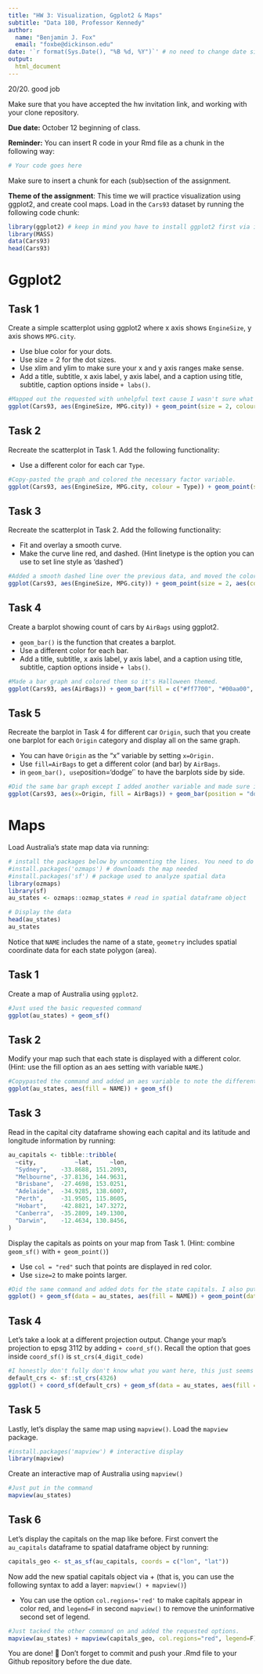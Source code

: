 ```yaml
---
title: "HW 3: Visualization, Ggplot2 & Maps"
subtitle: "Data 180, Professor Kennedy"
author: 
  name: "Benjamin J. Fox"
  email: "foxbe@dickinson.edu"
date: '`r format(Sys.Date(), "%B %d, %Y")`' # no need to change date since this line grabs today's date
output: 
  html_document
---
```

20/20. good job

Make sure that you have accepted the hw invitation link, and working with your clone repository.

**Due date:** October 12 beginning of class.

**Reminder:** You can insert R code in your Rmd file as a chunk in the following way:
```r
# Your code goes here
```
Make sure to insert a chunk for each (sub)section of the assignment.

**Theme of the assignment**: This time we will practice visualization using ggplot2, and create cool maps. Load in the `Cars93` dataset by running the following code chunk:

```r
library(ggplot2) # keep in mind you have to install ggplot2 first via install.packages() if it's not installed in your machine
library(MASS)
data(Cars93)
head(Cars93)
```

# Ggplot2

## Task 1
Create a simple scatterplot using ggplot2 where x axis shows `EngineSize`, y axis shows `MPG.city`.

* Use blue color for your dots.
* Use size = 2 for the dot sizes.
* Use xlim and ylim to make sure your x and y axis ranges make sense.
* Add a title, subtitle, x axis label, y axis label, and a caption using title, subtitle, caption options inside `+ labs()`.

 
```r
#Mapped out the requested with unhelpful text cause I wasn't sure what to write where.
ggplot(Cars93, aes(EngineSize, MPG.city)) + geom_point(size = 2, colour = "blue") + labs(title = "Engine Size to Miles Per Gallon in Cities", subtitle = "This is the chart you asked me to make", caption = "This is how we do it") + xlab("Engine Size") + ylab("Miles Per Gallon (City)")
```

## Task 2
Recreate the scatterplot in Task 1. Add the following functionality:

* Use a different color for each car `Type`.
```r
#Copy-pasted the graph and colored the necessary factor variable.
ggplot(Cars93, aes(EngineSize, MPG.city, colour = Type)) + geom_point(size = 2) + labs(title = "Engine Size to Miles Per Gallon in Cities", subtitle = "This is the chart you asked me to make", caption = "This is how we do it") + xlab("Engine Size") + ylab("Miles Per Gallon (City)")
```

## Task 3
Recreate the scatterplot in Task 2. Add the following functionality:

* Fit and overlay a smooth curve.
* Make the curve line red, and dashed. (Hint linetype is the option you can use to set line style as 'dashed')

```r
#Added a smooth dashed line over the previous data, and moved the color-type thing so only the dots would be colored
ggplot(Cars93, aes(EngineSize, MPG.city)) + geom_point(size = 2, aes(colour = Type)) + labs(title = "Engine Size to Miles Per Gallon in Cities", subtitle = "This is the chart you asked me to make", caption = "This is how we do it") + xlab("Engine Size") + ylab("Miles Per Gallon (City)") + geom_smooth(method = "loess", se = F, linetype = "dashed", color = "red")
```

## Task 4
Create a barplot showing count of cars by `AirBags` using ggplot2.

* `geom_bar()` is the function that creates a barplot.
* Use a different color for each bar.
* Add a title, subtitle, x axis label, y axis label, and a caption using title, subtitle, caption options inside `+ labs()`.

```r
#Made a bar graph and colored them so it's Halloween themed.
ggplot(Cars93, aes(AirBags)) + geom_bar(fill = c("#ff7700", "#00aa00", "#aa0088")) + labs(title = "Frequency of Airbag Implementation", subtitle = "Data gathered from Cars93 dataset", caption = "Sponsored by Subway lmao") + xlab("Airbag Implementation") + ylab("Frequency")
```

## Task 5
Recreate the barplot in Task 4 for different car `Origin`, such that you create one barplot for each `Origin` category and display all on the same graph.

* You can have `Origin` as the "x" variable by setting `x=Origin.`
* Use `fill=AirBags` to get a different color (and bar) by `AirBags`.
* in `geom_bar(), use `position='dodge'` to have the barplots side by side.

```r
#Did the same bar graph except I added another variable and made sure it was graphed in the desired format.
ggplot(Cars93, aes(x=Origin, fill = AirBags)) + geom_bar(position = "dodge") + labs(title = "Frequency of Airbag Implementation", subtitle = "Data gathered from Cars93 dataset", caption = "Sponsored by Subway lmao") + xlab("Airbag Implementation Between Regions") + ylab("Frequency")
```

# Maps
Load Australia's state map data via running:
```r
# install the packages below by uncommenting the lines. You need to do this only once.
#install.packages('ozmaps') # downloads the map needed
#install.packages('sf') # package used to analyze spatial data
library(ozmaps)
library(sf)
au_states <- ozmaps::ozmap_states # read in spatial dataframe object

# Display the data
head(au_states)
au_states
```
Notice that `NAME` includes the name of a state, `geometry` includes spatial coordinate data for each state polygon (area).

## Task 1
Create a map of Australia using `ggplot2`.
```r
#Just used the basic requested command
ggplot(au_states) + geom_sf()
```

## Task 2
Modify your map such that each state is displayed with a different color. (Hint: use the fill option as an aes setting with variable `NAME`.)
```r
#Copypasted the command and added an aes variable to note the different Australian states
ggplot(au_states, aes(fill = NAME)) + geom_sf()
```
## Task 3
Read in the capital city dataframe showing each capital and its latitude and longitude information by running:
```r
au_capitals <- tibble::tribble( 
  ~city,           ~lat,     ~lon,
  "Sydney",    -33.8688, 151.2093,  
  "Melbourne", -37.8136, 144.9631, 
  "Brisbane",  -27.4698, 153.0251, 
  "Adelaide",  -34.9285, 138.6007, 
  "Perth",     -31.9505, 115.8605, 
  "Hobart",    -42.8821, 147.3272, 
  "Canberra",  -35.2809, 149.1300, 
  "Darwin",    -12.4634, 130.8456, 
)
```

Display the capitals as points on your map from Task 1. (Hint: combine `geom_sf()` with `+ geom_point()`)

* Use `col = "red"` such that points are displayed in red color.
* Use `size=2` to make points larger.

```r
#Did the same command and added dots for the state capitals. I also put the data source in each geom command in order to make sure they wouldn't interfere with each other.
ggplot() + geom_sf(data = au_states, aes(fill = NAME)) + geom_point(data = au_capitals, aes(lon, lat), col = "red", size = 2)
```


## Task 4
Let's take a look at a different projection output. Change your map's projection to epsg 3112 by adding `+ coord_sf()`. Recall the option that goes inside `coord_sf()` is `st_crs(4_digit_code)`
```r
#I honestly don't fully don't know what you want here, this just seems to be giving me the map from before and putting coord_sf after geom_sf is just throwing errors
default_crs <- sf::st_crs(4326)
ggplot() + coord_sf(default_crs) + geom_sf(data = au_states, aes(fill = NAME)) + geom_point(data = au_capitals, aes(lon, lat), col = "red", size = 2)
```

## Task 5
Lastly, let's display the same map using `mapview()`. Load the `mapview` package.

```r
#install.packages('mapview') # interactive display
library(mapview)
```
Create an interactive map of Australia using `mapview()`

```r
#Just put in the command
mapview(au_states)
```

## Task 6
Let's display the capitals on the map like before. First convert the `au_capitals` dataframe to spatial dataframe object by running:
```r
capitals_geo <- st_as_sf(au_capitals, coords = c("lon", "lat"))
```

Now add the new spatial capitals object via + (that is, you can use the following syntax to add a layer: `mapview() + mapview()`)

* You can use the option `col.regions='red'` to make capitals appear in color red, and `legend=F` in second `mapview()` to remove the uninformative second set of legend. 

```r
#Just tacked the other command on and added the requested options.
mapview(au_states) + mapview(capitals_geo, col.regions="red", legend=F)
```



You are done! 🏁 Don't forget to commit and push your .Rmd file to your Github repository before the due date.


